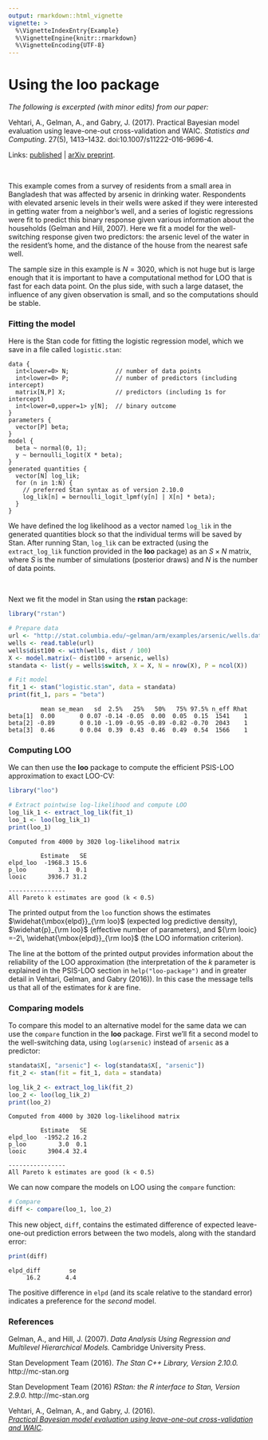```yaml
---
output: rmarkdown::html_vignette
vignette: >
  %\VignetteIndexEntry{Example}
  %\VignetteEngine{knitr::rmarkdown}
  %\VignetteEncoding{UTF-8}
---
```


# Using the **loo** package

*The following is excerpted (with minor edits) from our paper:*

Vehtari, A., Gelman, A., and Gabry, J. (2017). Practical Bayesian model
evaluation using leave-one-out cross-validation and WAIC. _Statistics and
Computing_. 27(5), 1413--1432. doi:10.1007/s11222-016-9696-4.

Links: [published](http://link.springer.com/article/10.1007\%2Fs11222-016-9696-4) | 
[arXiv preprint](http://arxiv.org/abs/1507.04544).

<br>

This example comes from a survey of residents from a small area in Bangladesh
that was affected by arsenic in drinking water. Respondents with elevated
arsenic levels in their wells were asked if they were interested in getting
water from a neighbor's well, and a series of logistic regressions were fit to
predict this binary response given various information about the households
(Gelman and Hill, 2007). Here we fit a model for the well-switching response
given two predictors: the arsenic level of the water in the resident's home, and
the distance of the house from the nearest safe well.

The sample size in this example is $N=3020$, which is not huge but is large
enough that it is important to have a computational method for LOO that is fast
for each data point. On the plus side, with such a large dataset, the influence
of any given observation is small, and so the computations should be stable.

### Fitting the model

Here is the Stan code for fitting the logistic regression model, which 
we save in a file called `logistic.stan`:

```
data {
  int<lower=0> N;             // number of data points
  int<lower=0> P;             // number of predictors (including intercept)
  matrix[N,P] X;              // predictors (including 1s for intercept)
  int<lower=0,upper=1> y[N];  // binary outcome
}
parameters {
  vector[P] beta;
}
model {
  beta ~ normal(0, 1);
  y ~ bernoulli_logit(X * beta);
}
generated quantities {
  vector[N] log_lik;
  for (n in 1:N) {
    // preferred Stan syntax as of version 2.10.0
    log_lik[n] = bernoulli_logit_lpmf(y[n] | X[n] * beta);
  }
}
```

We have defined the log likelihood as a vector named `log_lik` in the generated 
quantities block so that the individual terms will be saved by Stan. After 
running Stan, `log_lik` can be extracted (using the `extract_log_lik` function
provided in the **loo** package) as an $S \times N$ matrix, where $S$ is the 
number of simulations (posterior draws) and $N$ is the number of data points.

<br>

Next we fit the model in Stan using the **rstan** package:

```r
library("rstan")

# Prepare data 
url <- "http://stat.columbia.edu/~gelman/arm/examples/arsenic/wells.dat"
wells <- read.table(url)
wells$dist100 <- with(wells, dist / 100)
X <- model.matrix(~ dist100 + arsenic, wells)
standata <- list(y = wells$switch, X = X, N = nrow(X), P = ncol(X))

# Fit model
fit_1 <- stan("logistic.stan", data = standata)
print(fit_1, pars = "beta")
```

```
         mean se_mean   sd  2.5%   25%   50%   75% 97.5% n_eff Rhat
beta[1]  0.00       0 0.07 -0.14 -0.05  0.00  0.05  0.15  1541    1
beta[2] -0.89       0 0.10 -1.09 -0.95 -0.89 -0.82 -0.70  2043    1
beta[3]  0.46       0 0.04  0.39  0.43  0.46  0.49  0.54  1566    1
```

### Computing LOO

We can then use the **loo** package to compute the efficient PSIS-LOO
approximation to exact LOO-CV:

```r
library("loo")

# Extract pointwise log-likelihood and compute LOO
log_lik_1 <- extract_log_lik(fit_1)
loo_1 <- loo(log_lik_1)
print(loo_1)
```

```
Computed from 4000 by 3020 log-likelihood matrix

         Estimate   SE
elpd_loo  -1968.3 15.6
p_loo         3.1  0.1
looic      3936.7 31.2

----------------
All Pareto k estimates are good (k < 0.5)
```

The printed output from the `loo` function shows the estimates
$\widehat{\mbox{elpd}}_{\rm loo}$ (expected log predictive density),
$\widehat{p}_{\rm loo}$ (effective number of parameters), and ${\rm looic} =-2\,
\widehat{\mbox{elpd}}_{\rm loo}$ (the LOO information criterion).

The line at the bottom of the printed output provides information about the
reliability of the LOO approximation (the interpretation of the $k$ parameter is
explained in the PSIS-LOO section in `help("loo-package")` and in greater detail
in Vehtari, Gelman, and Gabry (2016)). In this case the message tells us that
all of the estimates for $k$ are fine.

### Comparing models

To compare this model to an alternative model for the same data we can use the 
`compare` function in the **loo** package. First we'll fit a second model to the
well-switching data, using `log(arsenic)` instead of `arsenic` as a predictor:

```r
standata$X[, "arsenic"] <- log(standata$X[, "arsenic"])
fit_2 <- stan(fit = fit_1, data = standata) 

log_lik_2 <- extract_log_lik(fit_2)
loo_2 <- loo(log_lik_2)
print(loo_2)
```

```
Computed from 4000 by 3020 log-likelihood matrix

         Estimate   SE
elpd_loo  -1952.2 16.2
p_loo         3.0  0.1
looic      3904.4 32.4

----------------
All Pareto k estimates are good (k < 0.5)
```

We can now compare the models on LOO using the `compare` function:

```r
# Compare
diff <- compare(loo_1, loo_2)
```

This new object, `diff`, contains the estimated difference of expected 
leave-one-out prediction errors between the two models, along with the standard 
error:

```r
print(diff)
```
```
elpd_diff        se 
     16.2       4.4 
```

The positive difference in `elpd` (and its scale relative to the standard error)
indicates a preference for the _second_ model.


### References

Gelman, A., and Hill, J. (2007).  *Data Analysis Using Regression and Multilevel Hierarchical Models.*  Cambridge University Press.

Stan Development Team (2016). _The Stan C++ Library, Version 2.10.0._   http://mc-stan.org

Stan Development Team (2016) _RStan: the R interface to Stan, Version 2.9.0._   http://mc-stan.org

Vehtari, A., Gelman, A., and Gabry, J. (2016).   
[*Practical Bayesian model evaluation using leave-one-out cross-validation and WAIC*](http://arxiv.org/abs/1507.04544).
